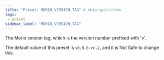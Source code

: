 ```yaml
---
title: "Preset: MORIO_VERSION_TAG" # skip-spellcheck
tags:
 - preset
sidebar_label: "MORIO_VERSION_TAG"
---
```


The Morio version tag, which is the version number prefixed with 'v'.

<Note>

The default value of this preset is `v0.5.0-rc.2`, and it is <Label style="danger">Not Safe</Label> to change this.

</Note>
